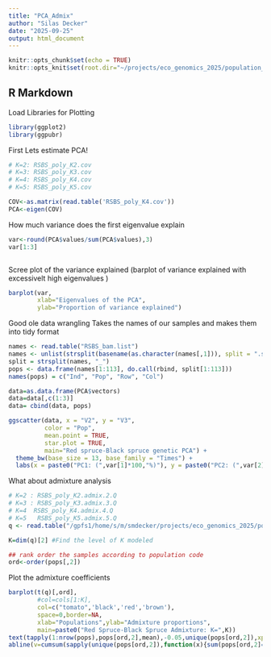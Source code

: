 ```yaml
---
title: "PCA_Admix"
author: "Silas Decker"
date: "2025-09-25"
output: html_document
---
```


```r
knitr::opts_chunk$set(echo = TRUE)
knitr::opts_knit$set(root.dir="~/projects/eco_genomics_2025/population_genomics/myresults/ANGSD/PCA_ADMIX") 
```

## R Markdown
Load Libraries for Plotting

```r
library(ggplot2)
library(ggpubr)
```
First Lets estimate PCA!

```r
# K=2: RSBS_poly_K2.cov
# K=3: RSBS_poly_K3.cov
# K=4: RSBS_poly_K4.cov
# K=5: RSBS_poly_K5.cov

COV<-as.matrix(read.table('RSBS_poly_K4.cov'))
PCA<-eigen(COV)
```
How much variance does the first eigenvalue explain 

```r
var<-round(PCA$values/sum(PCA$values),3)
var[1:3]



```
Scree plot of the variance explained (barplot of variance explained with excessivelt high eigenvalues )

```r
barplot(var, 
        xlab="Eigenvalues of the PCA", 
        ylab="Proportion of variance explained")
```

Good ole data wrangling 
Takes the names of our samples and makes them into tidy format 

```r
names <- read.table("RSBS_bam.list")
names <- unlist(strsplit(basename(as.character(names[,1])), split = ".sorted.rmdup.bam"))
split = strsplit(names, "_")
pops <- data.frame(names[1:113], do.call(rbind, split[1:113]))
names(pops) = c("Ind", "Pop", "Row", "Col")

data=as.data.frame(PCA$vectors)
data=data[,c(1:3)]
data= cbind(data, pops)
```
```r
ggscatter(data, x = "V2", y = "V3",
          color = "Pop",
          mean.point = TRUE,
          star.plot = TRUE,
          main="Red spruce-Black spruce genetic PCA") +
  theme_bw(base_size = 13, base_family = "Times") +
  labs(x = paste0("PC1: (",var[1]*100,"%)"), y = paste0("PC2: (",var[2]*100,"%)"))
```

What about admixture analysis
```r

# K=2 : RSBS_poly_K2.admix.2.Q
# K=3 : RSBS_poly_K3.admix.3.Q
# K=4  RSBS_poly_K4.admix.4.Q
# K=5   RSBS_poly_K5.admix.5.Q
q <- read.table("/gpfs1/home/s/m/smdecker/projects/eco_genomics_2025/population_genomics/myresults/ANGSD/PCA_ADMIX/RSBS_poly_K4.admix.4.Q", sep=" ", header=F)

K=dim(q)[2] #Find the level of K modeled

## rank order the samples according to population code
ord<-order(pops[,2])


```

Plot the admixture coefficients 
```r

barplot(t(q)[,ord],
        #col=cols[1:K],
        col=c("tomato",'black','red','brown'),
        space=0,border=NA,
        xlab="Populations",ylab="Admixture proportions",
        main=paste0("Red Spruce-Black Spruce Admixture: K=",K))
text(tapply(1:nrow(pops),pops[ord,2],mean),-0.05,unique(pops[ord,2]),xpd=T,cex=0.75,srt=45)
abline(v=cumsum(sapply(unique(pops[ord,2]),function(x){sum(pops[ord,2]==x)})),col=1,lwd=1.2)
```

